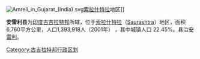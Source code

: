 {{Link style|time=2015-12-13T13:18:39+00:00}}
[[File:Amreli_in_Gujarat_(India).svg|thumb]][[索拉什特拉|索拉什特拉]]地区]]

'''安雷利县'''为[[印度|印度]][[古吉拉特邦|古吉拉特邦]]所辖，位于[[索拉什特拉|索拉什特拉]]（[[:en:Saurashtra_(region)|Saurashtra]]）地区，面积6,760平方公里，人口1,393,918人（2001年） ，其中城镇人口 22.45%。县治[[安雷利|安雷利]]。

[[Category:古吉拉特邦行政区划|Category:古吉拉特邦行政区划]]
{{India-geo-stub}}
{{Gujarat}}